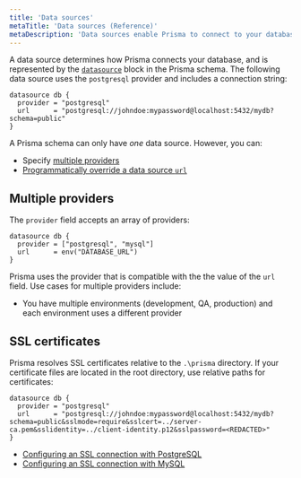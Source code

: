 ```yaml
---
title: 'Data sources'
metaTitle: 'Data sources (Reference)'
metaDescription: 'Data sources enable Prisma to connect to your database. This page explains how to configure data sources in your Prisma schema.'
---
```


<TopBlock>

A data source determines how Prisma connects your database, and is represented by the [`datasource`](prisma-schema-reference#datasource) <span class="api"></span> block in the Prisma schema. The following data source uses the `postgresql` provider and includes a connection string:

```prisma
datasource db {
  provider = "postgresql"
  url      = "postgresql://johndoe:mypassword@localhost:5432/mydb?schema=public"
}
```

A Prisma schema can only have *one* data source. However, you can:

* Specify [multiple providers](#multiple-providers)
* [Programmatically override a data source `url`](../prisma-client/constructor#datasources)

</TopBlock>

## Multiple providers
  
The `provider` field accepts an array of providers: 

```prisma
datasource db {
  provider = ["postgresql", "mysql"]
  url      = env("DATABASE_URL")
}
```
 
Prisma uses the provider that is compatible with the the value of the `url` field. Use cases for multiple providers include:

* You have multiple environments (development, QA, production) and each environment uses a different provider

## SSL certificates

Prisma resolves SSL certificates relative to the `.\prisma` directory. If your certificate files are located in the root directory, use relative paths for certificates:

```prisma file=schema.prisma
datasource db {
  provider = "postgresql"
  url      = "postgresql://johndoe:mypassword@localhost:5432/mydb?schema=public&sslmode=require&sslcert=../server-ca.pem&sslidentity=../client-identity.p12&sslpassword=<REDACTED>"
}
```

* [Configuring an SSL connection with PostgreSQL](../../database-connectors/postgresql#configuring-an-ssl-connection)
* [Configuring an SSL connection with MySQL](../../database-connectors/mysql#configuring-an-ssl-connection)